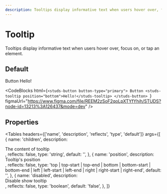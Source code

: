 ```yaml
---
description: Tooltips display informative text when users hover over, focus on, or tap an element.
---
```


# Tooltip

<HeaderComponent
  htmlTag="studs-tooltip"
  jsxTag="StudsTooltip"
  version="Since 2.0"
  status="Unstable"
  urlGithub="overlays/tooltip.ts"
  urlStrbook="studs-overlays-tooltip--docs"
/>

Tooltips display informative text when users hover over, focus on, or tap an element.

## Default

<ResizerFeatures>
  <studs-button button-type="primary">
    Button
    <studs-tooltip position="bottom">Hello!</studs-tooltip>
  </studs-button>
</ResizerFeatures>

<CodeBlocks
  html={`<studs-button button-type="primary">
    Button
    <studs-tooltip position="bottom">Hello!</studs-tooltip>
  </studs-button>
`}
  figmaUrl="https://www.figma.com/file/REEM2zSoF2qoLpXTYfYhih/STUDS?node-id=13213%3A126437&mode=dev"
/>

## Properties

<Tables
  headers={['name', 'description', 'reflects', 'type', 'default']}
  args={[
    {
      name: 'children',
      description: <div>The content of tooltip</div>,
      reflects: false,
      type: 'string',
      default: '',
    },
    {
      name: 'position',
      description: <div>Tooltip's position</div>,
      reflects: false,
      type: 'top | top-start | top-end | bottom | bottom-start | bottom-end | left | left-start | left-end | right | right-start | right-end',
      default: '',
    },
    {
      name: 'disabled',
      description: <div>Disable show tooltip</div>,
      reflects: false,
      type: 'boolean',
      default: 'false',
    },
  ]}
></Tables>
